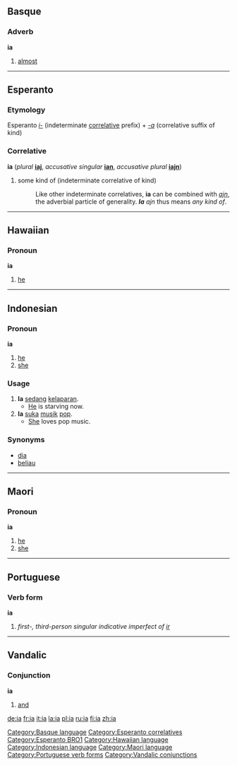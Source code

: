 ==Basque==
===Adverb===
'''ia'''

# [[almost]]

[[Category:Basque language]]

----

==Esperanto==
===Etymology===
Esperanto ''[[i-]]'' (indeterminate [[:Category:Esperanto correlatives|correlative]] prefix) + ''[[-a]]'' (correlative suffix of kind)

===Correlative===
'''ia''' (''plural'' '''[[iaj]]''', ''accusative singular'' '''[[ian]]''', ''accusative plural'' '''[[iajn]]''')

# some kind of (indeterminate correlative of kind)
#: Like other indeterminate correlatives, '''ia''' can be combined with ''[[ajn]]'', the adverbial particle of generality. '''''Ia''' ajn'' thus means ''any kind of''.

[[Category:Esperanto correlatives]]
[[Category:Esperanto BRO1]]

----

==Hawaiian==
===Pronoun===
'''ia'''

# [[he]]

[[Category:Hawaiian language]]

----

== Indonesian ==
===Pronoun===
'''ia'''

# [[he]]
# [[she]]

=== Usage ===
# '''Ia''' [[sedang]] [[lapar|kelaparan]].
#* [[he|He]] is starving now.
# '''Ia''' [[suka]] [[musik]] [[pop]].
#* [[she|She]] loves pop music.

=== Synonyms ===
* [[dia]]
* [[beliau]]

[[Category:Indonesian language]]

----

==Maori==
===Pronoun===
'''ia'''

# [[he]]
# [[she]]

[[Category:Maori language]]

----

==Portuguese==
===Verb form===
'''ia'''

# ''first-, third-person singular indicative imperfect of [[ir]]''
[[Category:Portuguese verb forms]]

----

==Vandalic==

===Conjunction===
'''ia'''
# [[and]]

[[Category:Vandalic conjunctions]]

[[de:ia]]
[[fr:ia]]
[[it:ia]]
[[la:ia]]
[[pl:ia]]
[[ru:ia]]
[[fi:ia]]
[[zh:ia]]